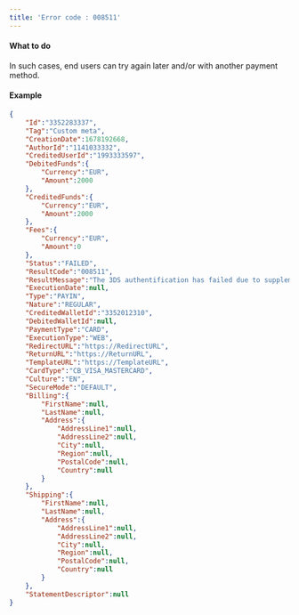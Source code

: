 ```yaml
---
title: 'Error code : 008511'
---
```


#### What to do

In such cases, end users can try again later and/or with another payment method.

#### Example

```json API Response
{
    "Id":"3352283337",
    "Tag":"Custom meta",
    "CreationDate":1678192668,
    "AuthorId":"1141033332",
    "CreditedUserId":"1993333597",
    "DebitedFunds":{
        "Currency":"EUR",
        "Amount":2000
    },
    "CreditedFunds":{
        "Currency":"EUR",
        "Amount":2000
    },
    "Fees":{
        "Currency":"EUR",
        "Amount":0
    },
    "Status":"FAILED",
    "ResultCode":"008511",
    "ResultMessage":"The 3DS authentification has failed due to supplementary security checks",
    "ExecutionDate":null,
    "Type":"PAYIN",
    "Nature":"REGULAR",
    "CreditedWalletId":"3352012310",
    "DebitedWalletId":null,
    "PaymentType":"CARD",
    "ExecutionType":"WEB",
    "RedirectURL":"https://RedirectURL",
    "ReturnURL":"https://ReturnURL",
    "TemplateURL":"https://TemplateURL",
    "CardType":"CB_VISA_MASTERCARD",
    "Culture":"EN",
    "SecureMode":"DEFAULT",
    "Billing":{
        "FirstName":null,
        "LastName":null,
        "Address":{
            "AddressLine1":null,
            "AddressLine2":null,
            "City":null,
            "Region":null,
            "PostalCode":null,
            "Country":null
        }
    },
    "Shipping":{
        "FirstName":null,
        "LastName":null,
        "Address":{
            "AddressLine1":null,
            "AddressLine2":null,
            "City":null,
            "Region":null,
            "PostalCode":null,
            "Country":null
        }
    },
    "StatementDescriptor":null
}
```